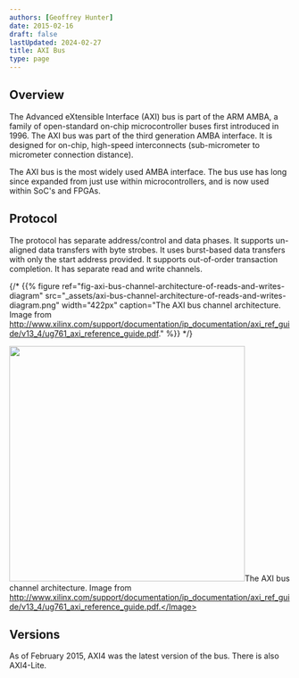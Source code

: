 ```yaml
---
authors: [Geoffrey Hunter]
date: 2015-02-16
draft: false
lastUpdated: 2024-02-27
title: AXI Bus
type: page
---
```



## Overview

The Advanced eXtensible Interface (AXI) bus is part of the ARM AMBA, a family of open-standard on-chip microcontroller buses first introduced in 1996. The AXI bus was part of the third generation AMBA interface. It is designed for on-chip, high-speed interconnects (sub-micrometer to micrometer connection distance).

The AXI bus is the most widely used AMBA interface. The bus use has long since expanded from just use within microcontrollers, and is now used within SoC's and FPGAs.

## Protocol

The protocol has separate address/control and data phases. It supports un-aligned data transfers with byte strobes. It uses burst-based data transfers with only the start address provided. It supports out-of-order transaction completion. It has separate read and write channels.

{/* {{% figure ref="fig-axi-bus-channel-architecture-of-reads-and-writes-diagram" src="_assets/axi-bus-channel-architecture-of-reads-and-writes-diagram.png" width="422px" caption="The AXI bus channel architecture. Image from http://www.xilinx.com/support/documentation/ip_documentation/axi_ref_guide/v13_4/ug761_axi_reference_guide.pdf."  %}} */}

<Image src={axi_bus_channel_architecture_of_reads_and_writes_diagram} width="422">The AXI bus channel architecture. Image from http://www.xilinx.com/support/documentation/ip_documentation/axi_ref_guide/v13_4/ug761_axi_reference_guide.pdf.</Image>

## Versions

As of February 2015, AXI4 was the latest version of the bus. There is also AXI4-Lite.
